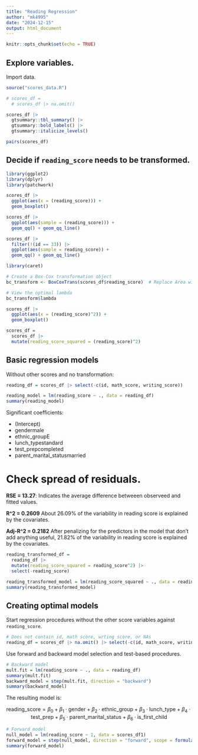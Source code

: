 ```yaml
---
title: "Reading Regression"
author: "mk4995"
date: "2024-12-15"
output: html_document
---
```


```r
knitr::opts_chunk$set(echo = TRUE)
```

## Explore variables.

Import data.

```r
source("scores_data.R")
```


```r
# scores_df = 
  # scores_df |> na.omit()

scores_df |> 
  gtsummary::tbl_summary() |> 
  gtsummary::bold_labels() |> 
  gtsummary::italicize_levels()

pairs(scores_df)
```

## Decide if `reading_score` needs to be transformed.

```r
library(ggplot2)
library(dplyr)
library(patchwork)

scores_df |> 
  ggplot(aes(x = (reading_score))) +
  geom_boxplot()

scores_df |> 
  ggplot(aes(sample = (reading_score))) +
  geom_qq() + geom_qq_line()

scores_df |> 
  filter(!(id == 33)) |> 
  ggplot(aes(sample = reading_score)) +
  geom_qq() + geom_qq_line()

library(caret)

# Create a Box-Cox transformation object
bc_transform <- BoxCoxTrans(scores_df$reading_score)  # Replace Area with your variable

# View the optimal lambda
bc_transform$lambda

scores_df |> 
  ggplot(aes(x = (reading_score)^2)) +
  geom_boxplot()

scores_df = 
  scores_df |> 
  mutate(reading_score_squared = (reading_score)^2) 
```

## Basic regression models

Without other scores and no transformation:

```r
reading_df = scores_df |> select(-c(id, math_score, writing_score))

reading_model = lm(reading_score ~ ., data = reading_df)
summary(reading_model)
```

Significant coefficients:

- (Intercept)
- gendermale
- ethnic_groupE
- lunch_typestandard
- test_prepcompleted
- parent_marital_statusmarried

# Check spread of residuals.

**RSE = 13.27**: Indicates the average difference betweeen observeed and fitted values.

**R^2 = 0.2609**
About 26.09% of the variability in reading score is explained by the covariates.

**Adj-R^2 = 0.2182**
After penalizing for the predictors in the model that don't add anything useful, 21.82% of the variability in reading score is explained by the covariates.

```r
reading_transformed_df = 
  reading_df |> 
  mutate(reading_score_squared = reading_score^2) |> 
  select(-reading_score)

reading_transformed_model = lm(reading_score_squared ~ ., data = reading_transformed_df)
summary(reading_transformed_model)
```

## Creating optimal models

Start regression procedures without the other score variables against `reading_score`.

```r
# Does not contain id, math score, wrting score, or NAs
reading_df = scores_df |> na.omit() |> select(-c(id, math_score, writing_score))
```

Use forward and backward model selection and test-based procedures.

```r
# Backward model
mult.fit = lm(reading_score ~ ., data = reading_df)
summary(mult.fit)
backward_model = step(mult.fit, direction = "backward")
summary(backward_model)
```

The resulting model is:

$$
\text{reading_score} = \beta_0 + \beta_1 \cdot \text{gender} + \beta_2 \cdot \text{ethnic_group} + \beta_3 \cdot \text{lunch_type} + \beta_4 \cdot \text{test_prep} + \beta_5 \cdot \text{parent_marital_status} + \beta_6 \cdot \text{is_first_child}
$$

```r
# Forward model
null_model = lm(reading_score ~ 1, data = scores_df1)
forward_model = step(null_model, direction = "forward", scope = formula(mult.fit))
summary(forward_model)
```


